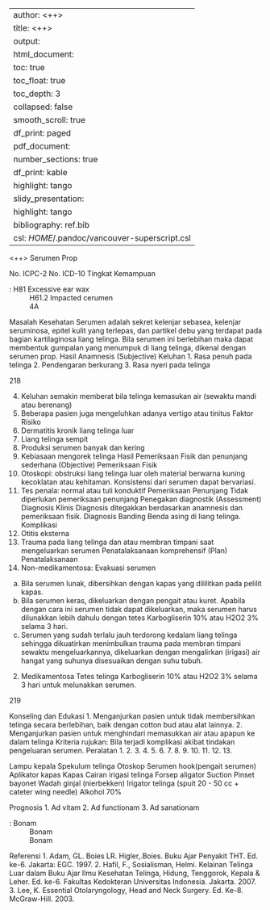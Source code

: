 
---
author: <++>
title: <++>
output:
  html_document:
    toc: true
    toc_float: true
    toc_depth: 3
    collapsed: false
    smooth_scroll: true
    df_print: paged
  pdf_document:
    number_sections: true
    df_print: kable
    highlight: tango
  slidy_presentation:
    highlight: tango
bibliography: ref.bib
csl: $HOME$/.pandoc/vancouver-superscript.csl
---

<++>
Serumen Prop

No. ICPC-2
No. ICD-10
Tingkat Kemampuan

: H81 Excessive ear wax
: H61.2 Impacted cerumen
: 4A

Masalah Kesehatan
Serumen adalah sekret kelenjar sebasea, kelenjar seruminosa, epitel kulit
yang terlepas, dan partikel debu yang terdapat pada bagian kartilaginosa liang
telinga. Bila serumen ini berlebihan maka dapat membentuk gumpalan yang
menumpuk di liang telinga, dikenal dengan serumen prop.
Hasil Anamnesis (Subjective)
Keluhan
1. Rasa penuh pada telinga
2. Pendengaran berkurang
3. Rasa nyeri pada telinga

218

4. Keluhan semakin memberat bila telinga kemasukan air (sewaktu mandi
atau berenang)
5. Beberapa pasien juga mengeluhkan adanya vertigo atau tinitus
Faktor Risiko
1. Dermatitis kronik liang telinga luar
2. Liang telinga sempit
3. Produksi serumen banyak dan kering
4. Kebiasaan mengorek telinga
Hasil Pemeriksaan Fisik dan penunjang sederhana (Objective)
Pemeriksaan Fisik
1. Otoskopi: obstruksi liang telinga luar oleh material berwarna kuning
kecoklatan atau kehitaman. Konsistensi dari serumen dapat bervariasi.
2. Tes penala: normal atau tuli konduktif
Pemeriksaan Penunjang
Tidak diperlukan pemeriksaan penunjang
Penegakan diagnostik (Assessment)
Diagnosis Klinis
Diagnosis ditegakkan berdasarkan anamnesis dan pemeriksaan fisik.
Diagnosis Banding
Benda asing di liang telinga.
Komplikasi
1. Otitis eksterna
2. Trauma pada liang telinga dan atau membran timpani saat mengeluarkan
serumen
Penatalaksanaan komprehensif (Plan)
Penatalaksanaan
1. Non-medikamentosa: Evakuasi serumen
a. Bila serumen lunak, dibersihkan dengan kapas yang dililitkan pada
pelilit kapas.
b. Bila serumen keras, dikeluarkan dengan pengait atau kuret. Apabila
dengan cara ini serumen tidak dapat dikeluarkan, maka serumen
harus dilunakkan lebih dahulu dengan tetes Karbogliserin 10% atau
H2O2 3% selama 3 hari.
c. Serumen yang sudah terlalu jauh terdorong kedalam liang telinga
sehingga dikuatirkan menimbulkan trauma pada membran timpani
sewaktu mengeluarkannya, dikeluarkan dengan mengalirkan (irigasi)
air hangat yang suhunya disesuaikan dengan suhu tubuh.
2. Medikamentosa
Tetes telinga Karbogliserin 10% atau H2O2 3% selama 3 hari untuk
melunakkan serumen.

219

Konseling dan Edukasi
1. Menganjurkan pasien untuk tidak membersihkan telinga secara berlebihan,
baik dengan cotton bud atau alat lainnya.
2. Menganjurkan pasien untuk menghindari memasukkan air atau apapun ke
dalam telinga
Kriteria rujukan:
Bila terjadi komplikasi akibat tindakan pengeluaran serumen.
Peralatan
1.
2.
3.
4.
5.
6.
7.
8.
9.
10.
11.
12.
13.

Lampu kepala
Spekulum telinga
Otoskop
Serumen hook(pengait serumen)
Aplikator kapas
Kapas
Cairan irigasi telinga
Forsep aligator
Suction
Pinset bayonet
Wadah ginjal (nierbekken)
Irigator telinga (spuit 20 - 50 cc + cateter wing needle)
Alkohol 70%

Prognosis
1. Ad vitam
2. Ad functionam
3. Ad sanationam

: Bonam
: Bonam
: Bonam

Referensi
1. Adam, GL. Boies LR. Higler,.Boies. Buku Ajar Penyakit THT. Ed. ke-6.
Jakarta: EGC. 1997.
2. Hafil, F., Sosialisman, Helmi. Kelainan Telinga Luar dalam Buku Ajar Ilmu
Kesehatan Telinga, Hidung, Tenggorok, Kepala & Leher. Ed. ke-6.
Fakultas Kedokteran Universitas Indonesia. Jakarta. 2007.
3. Lee, K. Essential Otolaryngology, Head and Neck Surgery. Ed. Ke-8.
McGraw-Hill. 2003.
